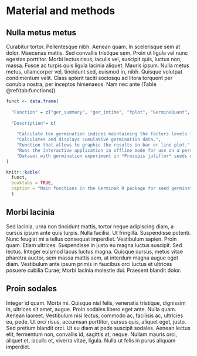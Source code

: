 # Material and methods

## Nulla metus metus

Curabitur tortor. Pellentesque nibh. Aenean quam. In scelerisque sem at dolor. Maecenas mattis. Sed convallis tristique sem. Proin ut ligula vel nunc egestas porttitor. Morbi lectus risus, iaculis vel, suscipit quis, luctus non, massa. Fusce ac turpis quis ligula lacinia aliquet. Mauris ipsum. Nulla metus metus, ullamcorper vel, tincidunt sed, euismod in, nibh. Quisque volutpat condimentum velit. Class aptent taciti sociosqu ad litora torquent per conubia nostra, per inceptos himenaeos. Nam nec ante (Table \@ref(tab:functions)).


```r

funct <- data.frame(
  
  "Function" = c("ger_summary", "ger_intime", "fplot", "GerminaQuant", "prosopis"),
  
  "Description"= c(
    
    "Calculate ten germination indices maintaining the factors levels for analysis of variance",
    "Calculates and displays cumulative germination data.",
    "Function that allows to graphic the results in bar or line plot.",
    "Runs the interactive application in offline mode for use on a personal computer.",
    "Dataset with germination experiment in *Prosopis juliflor* seeds under under different osmotic potentials and temperatures.")
)

knitr::kable(
  funct, 
  booktabs = TRUE,
  caption = "Main functions in the GerminaR R package for seed germination variables and graphical analysis."
  )
```

##  Morbi lacinia

Sed lacinia, urna non tincidunt mattis, tortor neque adipiscing diam, a cursus ipsum ante quis turpis. Nulla facilisi. Ut fringilla. Suspendisse potenti. Nunc feugiat mi a tellus consequat imperdiet. Vestibulum sapien. Proin quam. Etiam ultrices. Suspendisse in justo eu magna luctus suscipit. Sed lectus. Integer euismod lacus luctus magna. Quisque cursus, metus vitae pharetra auctor, sem massa mattis sem, at interdum magna augue eget diam. Vestibulum ante ipsum primis in faucibus orci luctus et ultrices posuere cubilia Curae; Morbi lacinia molestie dui. Praesent blandit dolor. 

## Proin sodales


Integer id quam. Morbi mi. Quisque nisl felis, venenatis tristique, dignissim in, ultrices sit amet, augue. Proin sodales libero eget ante. Nulla quam. Aenean laoreet. Vestibulum nisi lectus, commodo ac, facilisis ac, ultricies eu, pede. Ut orci risus, accumsan porttitor, cursus quis, aliquet eget, justo. Sed pretium blandit orci. Ut eu diam at pede suscipit sodales. Aenean lectus elit, fermentum non, convallis id, sagittis at, neque. Nullam mauris orci, aliquet et, iaculis et, viverra vitae, ligula. Nulla ut felis in purus aliquam imperdiet. 

